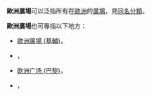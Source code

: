'''歐洲廣場'''可以泛指所有在[[歐洲|歐洲]]的[[廣場|廣場]]，見[[:Category:欧洲广场|同名分類]]。

'''歐洲廣場'''也可專指以下地方：
* [[歐洲廣場_(基輔)|歐洲廣場 (基輔)]]，{{lang-uk|Європейська Площа}}
* {{le|欧洲广场 (莫斯科)|Square of Europe}}，{{lang-ru|площадь Европы}}
* [[欧洲广场_(巴黎)|欧洲广场 (巴黎)]]，{{lang-fr|Place de l'Europe}}
* {{le|欧洲广场 (巴塞罗那)|Plaza de Europa}}，{{lang-ca|Plaça d'Europa}}

{{Disambig|Cat=四字地名消歧義}}